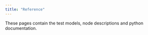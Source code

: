 ```yaml
---
title: "Reference"
---
```


These pages contain the test models, node descriptions and python documentation.

